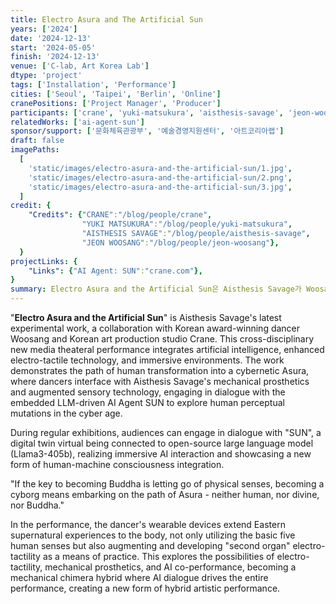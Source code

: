 ```yaml
---
title: Electro Asura and The Artificial Sun
years: ['2024']
date: '2024-12-13'
start: '2024-05-05'
finish: '2024-12-13'
venue: ['C-lab, Art Korea Lab']
dtype: 'project'
tags: ['Installation', 'Performance']
cities: ['Seoul', 'Taipei', 'Berlin', 'Online']
cranePositions: ['Project Manager', 'Producer']
participants: ['crane', 'yuki-matsukura', 'aisthesis-savage', 'jeon-woosang']
relatedWorks: ['ai-agent-sun']
sponsor/support: ['문화체육관광부', '예술경영지원센터', '아트코리아랩']
draft: false
imagePaths:
  [
    'static/images/electro-asura-and-the-artificial-sun/1.jpg',
    'static/images/electro-asura-and-the-artificial-sun/2.png',
    'static/images/electro-asura-and-the-artificial-sun/3.jpg',
  ]
credit: {
    "Credits": {"CRANE":"/blog/people/crane", 
                "YUKI MATSUKURA":"/blog/people/yuki-matsukura",
                "AISTHESIS SAVAGE":"/blog/people/aisthesis-savage",
                "JEON WOOSANG":"/blog/people/jeon-woosang"},
  }
projectLinks: {
    "Links": {"AI Agent: SUN":"crane.com"},
}
summary: Electro Asura and the Artificial Sun은 Aisthesis Savage가 Woosang 및 스튜디오 Crane과 협력하여 선보이는 실험적 퍼포먼스다. 이 작품은 AI, 의수, 전기촉각 기술을 통해 인간이 사이버네틱 아수라로 변모하는 과정을 탐구하며, AI 에이전트 SUN과의 상호작용을 통해 사이버 시대의 인식 변화를 조명한다.
---
```


"**Electro Asura and the Artificial Sun**" is Aisthesis Savage's latest experimental work, a collaboration with Korean award-winning dancer Woosang and Korean art production studio Crane. This cross-disciplinary new media theateral performance integrates artificial intelligence, enhanced electro-tactile technology, and immersive environments. The work demonstrates the path of human transformation into a cybernetic Asura, where dancers interface with Aisthesis Savage's mechanical prosthetics and augmented sensory technology, engaging in dialogue with the embedded LLM-driven AI Agent SUN to explore human perceptual mutations in the cyber age.

During regular exhibitions, audiences can engage in dialogue with "SUN", a digital twin virtual being connected to open-source large language model (Llama3-405b), realizing immersive AI interaction and showcasing a new form of human-machine consciousness integration.

"If the key to becoming Buddha is letting go of physical senses, becoming a cyborg means embarking on the path of Asura - neither human, nor divine, nor Buddha."

In the performance, the dancer's wearable devices extend Eastern supernatural experiences to the body, not only utilizing the basic five human senses but also augmenting and developing "second organ" electro-tactility as a means of practice. This explores the possibilities of electro-tactility, mechanical prosthetics, and AI co-performance, becoming a mechanical chimera hybrid where AI dialogue drives the entire performance, creating a new form of hybrid artistic performance.
